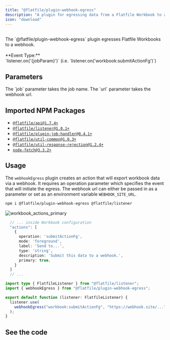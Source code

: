 ```yaml
---
title: "@flatfile/plugin-webhook-egress"
description: "A plugin for egressing data from a Flatfile Workbook to a webhook."
icon: "download"
---
```


<CardGroup cols={1}>
  <Card title="@flatfile/plugin-webhook-egress" icon="download">
    <br />
    The `@flatfile/plugin-webhook-egress` plugin egresses Flatfile Workbooks to a
    webhook.
    <br />
    <br />
    **Event Type:**
    <br />
    `listener.on('{jobParam}')` (i.e. `listener.on('workbook:submitActionFg')`)
  </Card>
</CardGroup>

## Parameters

<ParamField path="job" type="string" required>
  The `job` parameter takes the job name.
</ParamField>

<ParamField path="url" type="string" required>
  The `url` parameter takes the webhook url.
</ParamField>

## Imported NPM Packages

- [`@flatfile/api@1.7.4+`](https://www.npmjs.com/package/@flatfile/api)
- [`@flatfile/listener@1.0.1+`](https://www.npmjs.com/package/@flatfile/listener)
- [`@flatfile/plugin-job-handler@0.4.1+`](https://www.npmjs.com/package/@flatfile/plugin-job-handler)
- [`@flatfile/util-common@1.0.3+`](https://www.npmjs.com/package/@flatfile/util-common)
- [`@flatfile/util-response-rejection@1.2.4+`](https://www.npmjs.com/package/@flatfile/util-response-rejection)
- [`node-fetch@3.3.2+`](https://www.npmjs.com/package/node-fetch)

## Usage

The `webhookEgress` plugin creates an action that will export workbook data via a webhook.
It requires an operation parameter which specifies the event that will initiate the egress. The
webhook url can either be passed in as a parameter or set as an environment variable `WEBHOOK_SITE_URL`.

```bash install
npm i @flatfile/plugin-webhook-egress @flatfile/listener
```

![workbook_actions_primary](https://github.com/FlatFilers/Guides/assets/19697744/c747495a-19e9-4333-88f3-e94239cfe47b)

```ts workbook.config.json
  // ... inside Workbook configuration
  "actions": [
    {
      operation: 'submitActionFg',
      mode: 'foreground',
      label: 'Send to...',
      type: 'string',
      description: 'Submit this data to a webhook.',
      primary: true,
    }
  ]
  // ...
```

```ts listener.js
import type { FlatfileListener } from "@flatfile/listener";
import { webhookEgress } from "@flatfile/plugin-webhook-egress";

export default function (listener: FlatfileListener) {
  listener.use(
    webhookEgress("workbook:submitActionFg", "https://webhook.site/...")
  );
}
```

## See the code

<CardGroup cols={2}>
  <Card
    title="@flatfile/plugin-webhook-egress"
    href="https://github.com/FlatFilers/flatfile-plugins/tree/main/plugins/webhook-egress"
    icon="github"
  ></Card>
</CardGroup>

